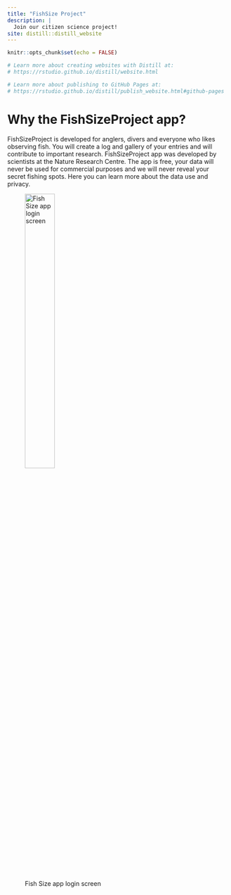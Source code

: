 ```yaml
---
title: "FishSize Project"
description: |
  Join our citizen science project!
site: distill::distill_website
---
```


```r
knitr::opts_chunk$set(echo = FALSE)

# Learn more about creating websites with Distill at:
# https://rstudio.github.io/distill/website.html

# Learn more about publishing to GitHub Pages at:
# https://rstudio.github.io/distill/publish_website.html#github-pages

```

# Why the FishSizeProject app?

FishSizeProject is developed for anglers, divers and everyone who likes observing fish. You will create a log and gallery of your entries and will contribute to important research. FishSizeProject app was developed by scientists at the Nature Research Centre. The app is free, your data will never be used for commercial purposes and we will never reveal your secret fishing spots. Here you can learn more about the data use and privacy.


![Fish Size app login screen](images/login_screen.jpg){width=40%}





